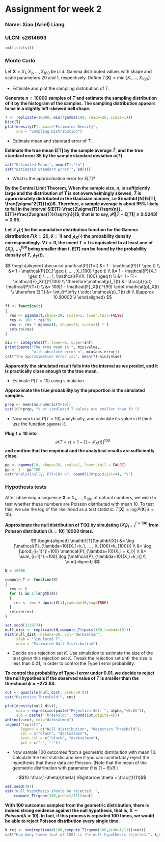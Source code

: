Assignment for week 2
=====================

### Name: Xiao (Ariel) Liang

### ULCN: s2614693

```{r echo=FALSE}
rm(list=ls())
```

### Monte Carlo

Let $\mathbf{X}=X_1,X_2,\ldots,X_{100}$ be i.i.d. Gamma distributed values with shape and scale parameters $20$ and $1$, respectively. Define $T(\mathbf{X})=\min\{X_1,\ldots,X_{100}\}$.

- Estimate and plot the sampling distribution of $T$.

**Generate $n=10000$ samples of $T$ and estimate the sampling distribution of it by the histogram of the samples. The sampling distribution appears to be in a slightly left-skewed bell shape.**

```{r sampling distribution}
T <- replicate(10000, min(rgamma(100, shape=20, scale=1)))
hist(T)
plot(density(T), main="Estimated Density",
     sub = "Sampling Distribution")
```

- Estimate mean and standard error of $T$.

**Estimate the true mean E[T] by the sample average $\bar{T}$, and the true standard error SE by the sample standard deviation $\sigma(T)$.**

```{r mean&se}
cat("Estimated Mean:", mean(T),"\n")
cat("Estimated Standard Error:", sd(T))
```

- What is the approximation error for $E[T]$?

**By the Central Limit Theorem, When the sample size, $n$, is sufficiently large and the distribution of $T$ is not overwhelmingly skewed, $\bar{T}$ is approximately distributed in the Gaussian manner, i.e $\mathbf{N}(E[T], \frac{\sigma^2(T)}{n})$. Therefore, a sample average is about $95\%$ likely to fall in the interval $[E[T]-\frac{2\sigma(T)}{\sqrt{n}}, E[T]+\frac{2\sigma(T)}{\sqrt{n}}]$, that is to say, $\mathcal{P}(|\bar{T}-E[T]|\leq 0.0243) \approx 0.95$.**

**Let $\mathcal{F}_X(\cdot)$ be the cumulative distribution function for the Gamma distribution $\Gamma(k=20,\theta=1)$ and $\mathcal{p}_X(\cdot)$ the probability density correspondingly. $\forall \: t>0$, the event $T<t$ is equivalent to at least one of $\{X_i\}_{i=1}^{100}$ being smaller than t. $E[T]$ can be found by the probability density of $T$, $\mathcal{p}_T(t)$.**

$$
\begin{aligned}
\because \mathcal{P}(T<t) 
&= 1 - \mathcal{P}(T \geq t) \\
&= 1 - \mathcal{P}(X_1 \geq t, ... , X_{100} \geq t) \\
&= 1 - \mathcal{P}(X_1 \geq t) \; ... \; \mathcal{P}(X_{100} \geq t) \\
&= 1 - [1 - \mathcal{F}_X(t)]^{100} \\
\therefore \mathcal{p}_T(t)
&= \frac{d}{dt} \mathcal{P}(T<t) \\
&= 100[1 - \mathcal{F}_X(t)]^{99} \cdot \mathcal{p}_X(t) \\
\therefore E[T]
&= \int_0^\infty t \cdot \mathcal{p}_T(t) dt \\
&\approx 10.60002 \\
\end{aligned}
$$

```{r numerical mean}
ff <- function(t)
{
  res <- pgamma(t,shape=20, scale=1, lower.tail=FALSE)
  res <- 100 * res^99 
  res <- res * dgamma(t, shape=20, scale=1) * t
  return(res)
}

miu <- integrate(ff, lower=0, upper=Inf)
print(paste("The true mean is:", miu$value, 
            "with absolute error <", miu$abs.error))
cat("The approximation error is:", mean(T)-miu$value)
```

**Apparently the simulated result falls into the interval as we predict, and it is practically close enough to the true mean.**

- Estimate $P(T<10)$ using simulation.

**Approximate the true probability by the proportion in the simulated samples.**

```{r proportion}
prop <- mean(as.numeric(T<10))
cat(100*prop, "% of simulated T values are smaller than 10.")
```

- Now work out $P(T<10)$ analytically, and calculate its value in R (hint: use the function `pgamma()`).

**Plug $t=10$ into**
$$\mathcal{P}(T<t)=1 - [1 - \mathcal{F}_X(t)]^{100}$$
**and confirm that the empirical and the analytical results are sufficiently close.**

```{r calculation}
pp <- pgamma(10, shape=20, scale=1, lower.tail = FALSE)
pp <- 1 - pp^100
cat("Analytically, P(T<10) =", round(100*pp,digit=4), "%")
```


### Hypothesis tests

After observing a sequence $\mathbf{X}=X_1,\ldots,X_{100}$ of natural numbers, we wish to test whether these numbers are Poisson distributed with mean $10$. To test this, we use the log of the likelihood as a test statistic: $T(\textbf{X})=\log P(\textbf{X};\lambda=10)$.

**Approximate the null distribution of $\mathbf{T}(\mathbf{X})$ by simulating $\{X_i\}_{i=1}^{i=100}$ from Poisson distribution ($\lambda=10$) $10000$ times.**

$$
\begin{aligned}
\mathbf{T}(\mathbf{X}) 
&= \log [\mathcal{P}_{\lambda=10}(X_1=k_1, ... , X_{100}=k_{100})] \\
&= \log [\prod_{i=1}^{i=100} \mathcal{P}_{\lambda=10}(X_i = k_i)] \\
&= \sum_{i=1}^{i=100} \log [\mathcal{P}_{\lambda=10}(X_i=k_i)] \\
\end{aligned}
$$

```{r simulate null distribution}
N = 10000

compute_T <- function(X)
{
  res <- 0
  for (i in 1:length(X))
  {
    res <- res + dpois(X[i],lambda=10,log=TRUE)
  }
  return(res)
}

set.seed(3128774)
null_dist <- replicate(N,compute_T(rpois(100,lambda=10)))
hist(null_dist, breaks=20, col="darksalmon",
     xlab = "Simulated T",
     main = "Estimated Null Distribution")
```

- Decide on a rejection set $K$. Use simulation to estimate the size of the test given this rejection set $K$. Tweak the rejection set until the size is less than $0.01$, in order to control the Type I error probability.

**To control the probability of Type-I error under $0.01$, we decide to reject the null hypothesis if the observed value of $T$ is smaller than the threshoud $\phi \approx -273.84$.**

```{r rej set}
cut <- quantile(null_dist, probs=0.01)
cat("Rejection Threshold:", cut)

plot(density(null_dist), 
     main = expression(paste("Rejection Set: ", alpha,"=0.01")), 
     sub = paste("Threshold:", round(cut,digits=4)))
abline(v=cut, col="darksalmon")
legend("topleft",
       legend = c("Null Distribution", "Rejection Threshold"),
       col = c("black", "darksalmon"),
       text.col = c("black", "darksalmon"),
       pch = c("-", "-"))
```



- Now sample 100 outcomes from a geometric distribution with mean 10. Calculate the test statistic and see if you can comfortably reject the hypothesis that these data are Poisson. (Note that the mean of the geometric distribution with parameter $\theta$ is $(1-\theta)/\theta$.)

$$10=\frac{1-\theta}{\theta} \Rightarrow \theta = \frac{1}{11}$$

```{r single test}
set.seed(407)
cat("Null hypothesis should be rejected: ",
    compute_T(rgeom(100,prob=1/11))<cut)
```

**With $100$ outcomes sampled from the geometric distribution, there is indeed strong evidence against the null hypothesis, that is, $\mathbf{X} \sim Poisson(\lambda=10)$. In fact, if this process is repeated $100$ times, we would be able to reject Poisson distribution every single time.**

```{r mass test}
k_rej <- sum(replicate(100,compute_T(rgeom(100,prob=1/11))<cut))
cat("How many times (out of 100) is the null hypothesis rejected:", k_rej)
```

